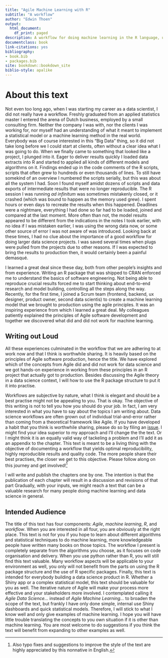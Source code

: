 ```yaml
--- 
title: "Agile Machine Learning with R"
subtitle: "A workflow"
author: "Edwin Thoen"
output:
  html_document:
    df_print: paged
description: A workflow for doing machine learning in the R language, using Agile principles.
documentclass: book
link-citations: yes
bibliography:
- book.bib
- packages.bib
site: bookdown::bookdown_site
biblio-style: apalike
---
```


# About this text

Not even too long ago, when I was starting my career as a data scientist, I did not really have a workflow. Freshly graduated from an applied statistics master I entered the arena of Dutch business, employed by a small consulting firm. Neither the company I was with, nor the clients I was working for, nor myself had an understanding of what it meant to implement a statistical model or a machine learning method in the real world. Everybody was of course interested in this "Big Data" thing, so it did not take long before we I could start at clients, often without a clear idea what I was going to do. When we finally came to something that looked like a project, I plunged into it. Eager to deliver results quickly I loaded data extracts into R and started to applied all kinds of different models and algorithms on it. Findings ended up in the code comments of the R scripts, scripts that often grew to hundreds or even thousands of lines. To still have somekind of an overview I numbered the scripts serially, but this was about all the system I had. Soon I found myself amidst dozens of scripts and data exports of intermediate results that were no longer reproducible. The R session I was running *ad infinitum* was sometimes mistakenly closed, or it crashed (which was bound to happen as the memory used grew). I spent hours or even days to recreate the results when this happened. Deadlines were a nightmare, everything I had done so far had to be loaded, joined and compared at the last moment. More often than not, the model results appeared to be different from the indications in the notes I took earlier, with no idea if I was mistaken earlier, I was using the wrong data now, or some other source of error I was not aware of was introduced. Looking back at these times, I had no clue about the importance of a good workflow for doing larger data science projects. I was saved several times when plugs were pulled from the projects due to other reasons. If I was expected to bring the results to production then, it would certainly been a painful demasqué.

I learned a great deal since these day, both from other people's insights and from experience. Writing an R package that was shipped to CRAN enforced me to understand the basics of software engineering. Not being able to reproduce crucial results forced me to start thinking about end-to-end research and model building, controlling all the steps along the way. Recently, for the first time, I joined a Scrum team (frontend, backend, ux designer, product owner, second data scientis) to create a machine learning model that we brought to production using the agile principles. It was an inspiring experience from which I learned a great deal. My colleagues patiently explained the principles of Agile software development and together we discovered what did and did not work for machine learning.

## Writing out Loud

All these experiences culminated in the workflow that we are adhering to at work now and that I think is worthwhile sharing. It is heavily based on the principles of Agile software production, hence the title. We have explored which of the concepts from Agile did and did not work for data science and we got hands-on experience in working from these principles in an R project that actually got to production. Besides discussing the Agile theory in a data science context, I will how to use the R package structure to put it it into practise.

Workflows are subjective by nature, what I think is elegant and should be a best practise might not be appealing to you. That is okay. The objective of this writing is not to tell you how you should do your job. In fact, I am very interested in what you have to say about the topics I am writing about. Data science workflows are often grown out of individual trial-and-error rather than coming from a theoretical framework like Agile. If you have developed a habit that you think is worthwhile sharing, please do so by filing an [issue](https://github.com/EdwinTh/AMLwR). I might find your idea superior to my approach and I'll change the the text. Or I might think it is an equally valid way of tackeling a problem and I'll add it as an appendix to the chapter. This text is meant to be a living thing with the objective of documenting a workflow that yields optimal reproducibility, highly reproducible results and quality code. The more people share their best practises, the closer we get to this objective. Please follow along on this journey and get involved![^1] 

I will write and publish the chapters one by one. The intention is that the publication of each chapter will result in a discussion and revisions of that part Gradually, with your inputs, we might reach a text that can be a valuable research for many people doing machine learning and data science in general.

## Intended Audience

The title of this text has four components: *Agile*, *machine learning*, *R*, and *workflow*. When you are interested in all four, you are obviously at the right place. This text is not for you if you hope to learn about different algorithms and statistical techniques to do machine learning, more knowledgeable people have written many books on those topics. The workflow I present is completely separate from the algorithms you choose, as it focuses on code organisation and delivery. When you use python rather than R, you will still find this text valuable. Many workflow aspects will be applicable to your environment as well, you only will not benefit from the parts on using the R package structure and the use of R specific packages. Finally, this text is intended for everybody building a data science product in R. Whether a Shiny app or a complex statistical model, this text should be valuable for you as well. The iterative nature of Agile will make your process more effective and your stakeholders more involved. I contemplated calling it *Agile Data Science...* instead of *Agile Machine Learning...* to broaden the scope of the text, but frankly I have only done simple, internal use Shiny dashboards and quick statistical models. Therefore, I will stick to what I know well and only give examples of machine learning. I hope you will have little trouble translating the concepts to you own situation if it is other than machine learning. You are most welcome to do suggestions if you think the text will benefit from expanding to other examples as well.

[^1]: Also typo fixes and suggestions to improve the style of the text are highly appreciated by this nonnative in English.